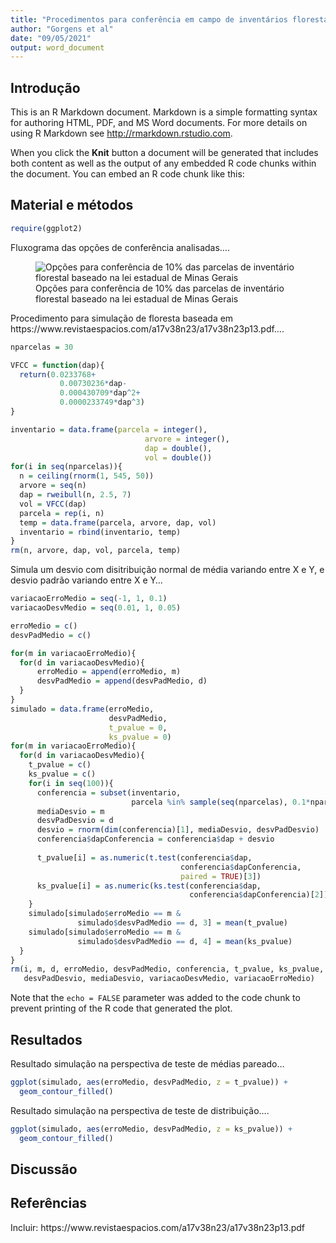```yaml
---
title: "Procedimentos para conferência em campo de inventários florestais"
author: "Gorgens et al"
date: "09/05/2021"
output: word_document
---
```


## Introdução

This is an R Markdown document. Markdown is a simple formatting syntax for authoring HTML, PDF, and MS Word documents. For more details on using R Markdown see <http://rmarkdown.rstudio.com>.

When you click the **Knit** button a document will be generated that includes both content as well as the output of any embedded R code chunks within the document. You can embed an R code chunk like this:

## Material e métodos

```r

require(ggplot2)

```

Fluxograma das opções de conferência analisadas....

![Opções para conferência de 10% das parcelas de inventário florestal baseado na lei estadual de Minas Gerais](./img/fluxograma.png)

Procedimento para simulação de floresta baseada em https://www.revistaespacios.com/a17v38n23/a17v38n23p13.pdf....

```r
nparcelas = 30                                                                  # número de parcelas na simulação

VFCC = function(dap){                                                           # modelo para estimar o volume
  return(0.0233768+
           0.00730236*dap-
           0.000430709*dap^2+
           0.0000233749*dap^3)
}

inventario = data.frame(parcela = integer(),
                              arvore = integer(),
                              dap = double(),
                              vol = double())
for(i in seq(nparcelas)){                                                       # gera parcelas aleatórias
  n = ceiling(rnorm(1, 545, 50))
  arvore = seq(n)
  dap = rweibull(n, 2.5, 7)
  vol = VFCC(dap)
  parcela = rep(i, n)
  temp = data.frame(parcela, arvore, dap, vol)
  inventario = rbind(inventario, temp)
}
rm(n, arvore, dap, vol, parcela, temp)
```

Simula um desvio com disitribuição normal de média variando entre X e Y, e desvio padrão variando entre X e Y...

```r
variacaoErroMedio = seq(-1, 1, 0.1)
variacaoDesvMedio = seq(0.01, 1, 0.05)

erroMedio = c()
desvPadMedio = c()

for(m in variacaoErroMedio){
  for(d in variacaoDesvMedio){
      erroMedio = append(erroMedio, m)
      desvPadMedio = append(desvPadMedio, d)
  }
}
simulado = data.frame(erroMedio,
                      desvPadMedio,
                      t_pvalue = 0,
                      ks_pvalue = 0)
for(m in variacaoErroMedio){
  for(d in variacaoDesvMedio){
    t_pvalue = c()
    ks_pvalue = c()
    for(i in seq(100)){
      conferencia = subset(inventario, 
                           parcela %in% sample(seq(nparcelas), 0.1*nparcelas))
      mediaDesvio = m
      desvPadDesvio = d
      desvio = rnorm(dim(conferencia)[1], mediaDesvio, desvPadDesvio)           # gera desvio aleatório
      conferencia$dapConferencia = conferencia$dap + desvio
      
      t_pvalue[i] = as.numeric(t.test(conferencia$dap, 
                                      conferencia$dapConferencia, 
                                      paired = TRUE)[3])
      ks_pvalue[i] = as.numeric(ks.test(conferencia$dap, 
                                        conferencia$dapConferencia)[2])
    }
    simulado[simulado$erroMedio == m & 
               simulado$desvPadMedio == d, 3] = mean(t_pvalue)
    simulado[simulado$erroMedio == m & 
               simulado$desvPadMedio == d, 4] = mean(ks_pvalue)
  }
}
rm(i, m, d, erroMedio, desvPadMedio, conferencia, t_pvalue, ks_pvalue, desvio,
   desvPadDesvio, mediaDesvio, variacaoDesvMedio, variacaoErroMedio)
```

Note that the `echo = FALSE` parameter was added to the code chunk to prevent printing of the R code that generated the plot.

## Resultados

Resultado simulação na perspectiva de teste de médias pareado...

```r
ggplot(simulado, aes(erroMedio, desvPadMedio, z = t_pvalue)) + 
  geom_contour_filled()
```

Resultado simulação na perspectiva de teste de distribuição....

```r
ggplot(simulado, aes(erroMedio, desvPadMedio, z = ks_pvalue)) + 
  geom_contour_filled()
```


## Discussão


## Referências

Incluir: https://www.revistaespacios.com/a17v38n23/a17v38n23p13.pdf